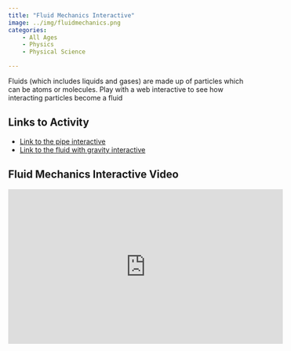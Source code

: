 ```yaml
---
title: "Fluid Mechanics Interactive"
image: ../img/fluidmechanics.png
categories:
    - All Ages
    - Physics
    - Physical Science

---
```


Fluids (which includes liquids and gases) are made up of particles which can be atoms or molecules. Play with a web interactive to see how interacting particles become a fluid

## Links to Activity

* [Link to the pipe interactive](http://go.osu.edu/pipe)
* [Link to the fluid with gravity interactive](http://go.osu.edu/fluidgrav)

## Fluid Mechanics Interactive Video

<iframe width="560" height="315" src="https://www.youtube.com/embed/jSg7WPXQP90?si=e1_AugVn6TKWtwdS" title="YouTube video player" frameborder="0" allow="accelerometer; autoplay; clipboard-write; encrypted-media; gyroscope; picture-in-picture; web-share" referrerpolicy="strict-origin-when-cross-origin" allowfullscreen></iframe>